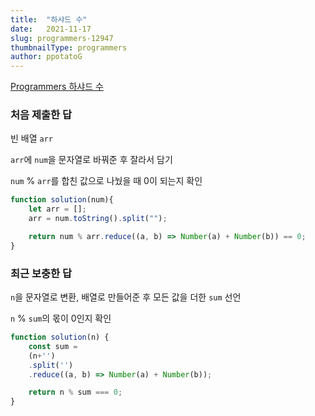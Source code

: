```yaml
---
title:  "하샤드 수"
date:   2021-11-17
slug: programmers-12947
thumbnailType: programmers
author: ppotatoG
---
```

[Programmers 하샤드 수](https://programmers.co.kr/learn/courses/30/lessons/12947?language=javascript)

### 처음 제출한 답

빈 배열 `arr`

`arr`에 `num`을 문자열로 바꿔준 후 잘라서 담기

`num` % `arr`를 합친 값으로 나눴을 때 0이 되는지 확인
```js
function solution(num){
    let arr = [];
    arr = num.toString().split("");

    return num % arr.reduce((a, b) => Number(a) + Number(b)) == 0;
}
```

### 최근 보충한 답

`n`을 문자열로 변환, 배열로 만들어준 후 모든 값을 더한 `sum` 선언

`n` % `sum`의 몫이 0인지 확인
```js
function solution(n) {
    const sum =
    (n+'')
    .split('')
    .reduce((a, b) => Number(a) + Number(b));

    return n % sum === 0;
}
```